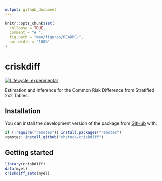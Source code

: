 ```yaml
---
output: github_document
---
```


<!-- README.md is generated from README.Rmd. Please edit that file -->

```r
knitr::opts_chunk$set(
  collapse = TRUE,
  comment = "# ",
  fig.path = "man/figures/README-",
  out.width = "100%"
)
```

# criskdiff

<!-- badges: start -->
[![Lifecycle: experimental](https://img.shields.io/badge/lifecycle-experimental-orange.svg)](https://lifecycle.r-lib.org/articles/stages.html#experimental)
<!-- badges: end -->

Estimation and Inference for the Common Risk Difference from Stratified 2x2 Tables.

## Installation

You can install the development version of the package from [GitHub](https://github.com/) with:

```r
if (!require("remotes")) install.packages("remotes")
remotes::install_github("chstock/criskdiff")
```


## Getting started

```r
library(criskdiff)
data(myel)
criskdiff_sato(myel)
```